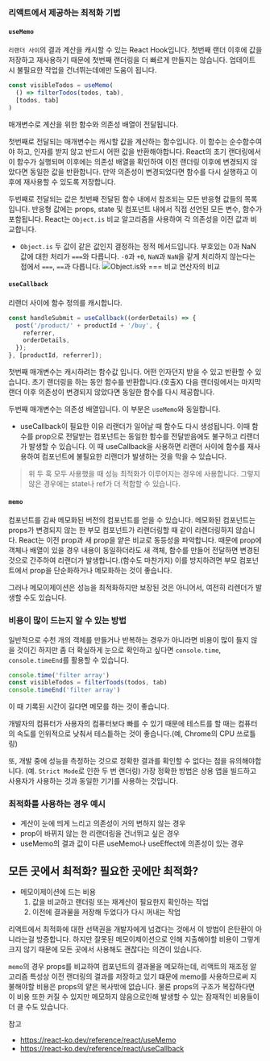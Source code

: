 ### 리액트에서 제공하는 최적화 기법

#### `useMemo`

`리랜더 사이`의 결과 계산을 캐시할 수 있는 React Hook입니다.
첫번째 랜더 이후에 값을 저장하고 재사용하기 때문에 첫번째 랜더링을 더 빠르게 만들지는 않습니다. 업데이트 시 불필요한 작업을 건너뛰는데에만 도움이 됩니다.

```js
const visibleTodos = useMemo(
  () => filterTodos(todos, tab),
  [todos, tab]
)
```

매개변수로 계산을 위한 함수와 의존성 배열이 전달됩니다.

첫번째로 전달되는 매개변수는 캐시할 값을 계산하는 함수입니다. 이 함수는 순수함수여야 하고, 인자를 받지 않고 반드시 어떤 값을 반환해야합니다.
React의 초기 랜더링에서 이 함수가 실행되며 이후에는 의존성 배열을 확인하여 이전 랜더링 이후에 변경되지 않았다면 동일한 값을 반환합니다.
만약 의존성이 변경되었다면 함수를 다시 실행하고 이후에 재사용할 수 있도록 저장합니다.

두번째로 전달되는 값은 첫번째 전달된 함수 내에서 참조되는 모든 반응형 값들의 목록입니다. 반응형 값에는 props, state 및 컴포넌트 내에서 직접 선언된 모든 변수, 함수가 포함됩니다.
React는 `Object.is` 비교 알고리즘을 사용하여 각 의존성을 이전 값과 비교합니다.

- `Object.is`
  두 값이 같은 값인지 결정하는 정적 메서드입니다. 부호있는 0과 NaN 값에 대한 처리가 `===`와 다릅니다. `-0`과 `+0`, `NaN`과 `NaN`을 같게 처리하지 않는다는 점에서 `===`, `==`과 다릅니다.
  ![Object.is와 === 비교 연산자의 비교](https://github.com/kimdoyeonn/kimdoyeonn.github.io/assets/53068706/f5ca03e4-8de7-47bb-a159-6056277285e7)

#### `useCallback`

리랜더 사이에 함수 정의를 캐시합니다.

```js
const handleSubmit = useCallback((orderDetails) => {
  post('/product/' + productId + '/buy', {
    referrer,
    orderDetails,
  });
}, [productId, referrer]);
```

첫번째 매개변수는 캐시하려는 함수값 입니다. 어떤 인자던지 받을 수 있고 반환할 수 있습니다.
초기 랜더링을 하는 동안 함수를 반환합니다.(호출X) 다음 랜더링에서는 마지막 랜더 이후 의존성이 변경되지 않았다면 동일한 함수를 다시 제공합니다.

두번째 매개변수는 의존성 배열입니다. 이 부분은 `useMemo`와 동일합니다.

- useCallback이 필요한 이유
  리랜더가 일어날 때 함수도 다시 생성됩니다. 이때 함수를 prop으로 전달받는 컴포넌트는 동일한 함수를 전달받음에도 불구하고 리랜더가 발생할 수 있습니다.
  이 때 useCallback을 사용하면 리랜더 사이에 함수를 재사용하여 컴포넌트에 불필요한 리랜더가 발생하는 것을 막을 수 있습니다.

> 위 두 훅 모두 사용했을 때 성능 최적화가 이루어지는 경우에 사용합니다. 그렇지 않은 경우에는 state나 ref가 더 적합할 수 있습니다.

#### `memo`

컴포넌트를 감싸 메모화된 버전의 컴포넌트를 얻을 수 있습니다. 메모화된 컴포넌트는 props가 변경되지 않는 한 부모 컴포넌트가 리랜더링할 때 같이 리렌더링하지 않습니다.
React는 이전 prop과 새 prop을 얕은 비교로 동등성을 파악합니다.
때문에 prop에 객체나 배열이 있을 경우 내용이 동일하더라도 새 객체, 함수를 만들어 전달하면 변경된 것으로 간주하여 리랜더가 발생합니다.(함수도 마찬가지)
이를 방지하려면 부모 컴포넌트에서 prop을 단순화하거나 메모화하는 것이 좋습니다.

그러나 메모이제이션은 성능을 최적화하지만 보장된 것은 아니어서, 여전히 리렌더가 발생할 수도 있습니다.

### 비용이 많이 드는지 알 수 있는 방법

일반적으로 수천 개의 객체를 만들거나 반복하는 경우가 아니라면 비용이 많이 들지 않을 것이긴 하지만 좀 더 확실하게 눈으로 확인하고 싶다면 `console.time`, `console.timeEnd`를 활용할 수 있습니다.

```js
console.time('filter array')
const visibleTodos = filterToods(todos, tab)
console.timeEnd('filter array')
```

이 때 기록된 시간이 길다면 메모를 하는 것이 좋습니다.

개발자의 컴퓨터가 사용자의 컴퓨터보다 빠를 수 있기 때문에 테스트를 할 때는 컴퓨터의 속도를 인위적으로 낮춰서 테스틑하는 것이 좋습니다.(예, Chrome의 CPU 쓰로틀링)

또, 개발 중에 성능을 측정하는 것으로 정확한 결과를 확인할 수 없다는 점을 유의해야합니다. (예. `Strict Mode`로 인한 두 번 랜더링) 가장 정확한 방법은 상용 앱을 빌드하고 사용자가 사용하는 것과 동일한 기기를 사용하는 것입니다.

### 최적화를 사용하는 경우 예시

- 계산이 눈에 띄게 느리고 의존성이 거의 변하지 않는 경우
- prop이 바뀌지 않는 한 리랜더링을 건너뛰고 싶은 경우
- useMemo의 결과 값이 다른 useMemo나 useEffect에 의존성이 있는 경우

## 모든 곳에서 최적화? 필요한 곳에만 최적화?

- 메모이제이션에 드는 비용
  1. 값을 비교하고 랜더링 또는 재계산이 필요한지 확인하는 작업
  2. 이전에 결과물을 저장해 두었다가 다시 꺼내는 작업

리액트에서 최적화에 대한 선택권을 개발자에게 넘겼다는 것에서 이 방법이 은탄환이 아니라는걸 방증합니다.
하지만 잘못된 메모이제이션으로 인해 지출해야할 비용이 그렇게 크지 않기 때문에 모든 곳에서 사용해도 괜찮다는 의견이 있습니다.

`memo`의 경우 props를 비교하여 컴포넌트의 결과물을 메모하는데, 리액트의 재조정 알고리즘 특성상 이전 랜더링의 결과를 저장하고 있기 떄문에 memo를 사용하므로써 지불해야할 비용은 props의 얕은 복사밖에 없습니다.
물론 props의 구조가 복잡하다면 이 비용 또한 커질 수 있지만 메모하지 않음으로인해 발생할 수 있는 잠재적인 비용들이 더 클 수도 있습니다.

참고
- https://react-ko.dev/reference/react/useMemo
- https://react-ko.dev/reference/react/useCallback
